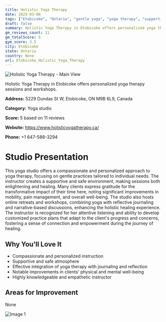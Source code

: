 ```yaml
---
title: Holistic Yoga Therapy
date: 2025-03-08
tags: ["Etobicoke", "Ontario", "gentle yoga", "yoga therapy", "supportive atmosphere", "personalized approach", "Etobicoke"]  
draft: false
summary: Holistic Yoga Therapy in Etobicoke offers personalized yoga therapy sessions and workshops.
gm_reviews_count: 11
gm_totalScore: 5
gym_score: 3.5
city: Etobicoke
state: Ontario
country: None
url: Etobicoke_Holistic_Yoga_Therapy
---
```


<div className="aspect-[16/9] relative my-8">
  <img 
    src="https://streetviewpixels-pa.googleapis.com/v1/thumbnail?panoid=BuDz2jdhh-P23sbadXV6aA&cb_client=maps_sv.tactile.gps&w=203&h=100&yaw=134.59348&pitch=0&thumbfov=100"
    alt="Holistic Yoga Therapy - Main View"
    className="object-cover absolute inset-0 w-full h-full rounded-lg"
  />
</div>

Holistic Yoga Therapy in Etobicoke offers personalized yoga therapy sessions and workshops.

**Address:** 5229 Dundas St W, Etobicoke, ON M9B 6L9, Canada

**Category:** Yoga studio

**Score:** 5 based on 11 reviews

**Website:** https://www.holisticyogatherapy.ca/

**Phone:** +1 647-588-3294

# Studio Presentation

This yoga studio offers a compassionate and personalized approach to yoga therapy, focusing on gentle practices tailored to individual needs. The instructor creates a supportive and safe environment, making sessions both enlightening and healing. Many clients express gratitude for the transformative impact of their time here, noting significant improvements in mobility, pain management, and overall well-being. The studio also hosts online retreats and workshops, combining yoga with reflective journaling and narrative-based discussions, enhancing the holistic healing experience. The instructor is recognized for her attentive listening and ability to develop customized practice plans that adapt to the client's progress and concerns, fostering a sense of connection and empowerment during the journey of healing.

## Why You'll Love It

- Compassionate and personalized instruction
- Supportive and safe atmosphere
- Effective integration of yoga therapy with journaling and reflection
- Notable improvements in clients' physical and mental well-being
- Highly knowledgeable and empathetic instructor

## Areas for Improvement

None

<div className="grid grid-cols-1 xl:grid-cols-2 gap-4 my-8">
<div className="aspect-[4/3] relative"><img src="https://lh5.googleusercontent.com/p/AF1QipOMIxNvmpPtrd5WAMn4innWckgFIcV1THueGfKz=w1920-h1080-k-no" alt="Image 1" className="object-cover absolute inset-0 w-full h-full rounded-lg" /></div>
</div>